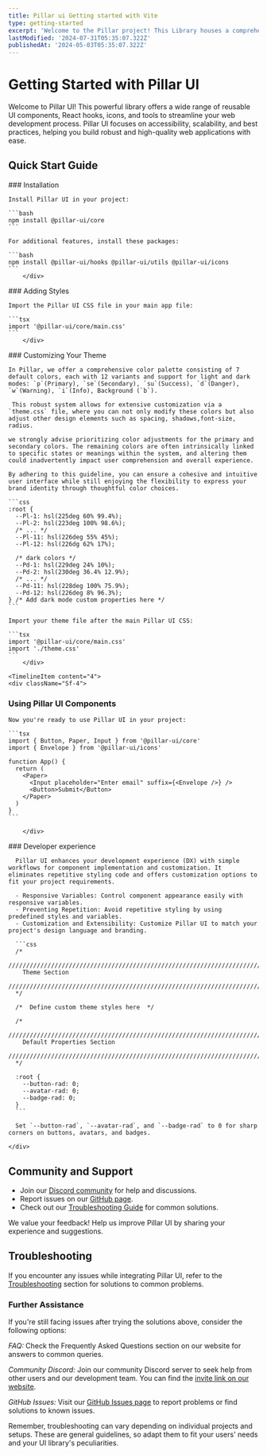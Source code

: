 ```yaml
---
title: Pillar ui Getting started with Vite
type: getting-started
excerpt: 'Welcome to the Pillar project! This Library houses a comprehensive collection of reusable UI components, React hooks, Icons, and other tools designed to enhance modern web development. With a focus on accessibility, scalability, and best practices, Pillar streamlines the development process and empowers you to build robust, high-quality web applications.'
lastModified: '2024-07-31T05:35:07.322Z'
publishedAt: '2024-05-03T05:35:07.322Z'
---
```


# Getting Started with Pillar UI

Welcome to Pillar UI! This powerful library offers a wide range of reusable UI components, React hooks, icons, and tools to streamline your web development process. Pillar UI focuses on accessibility, scalability, and best practices, helping you build robust and high-quality web applications with ease.

## Quick Start Guide

<Timeline>
  <TimelineItem content="1">
    <div className="Sf-4">
### Installation

    Install Pillar UI in your project:

    ```bash
    npm install @pillar-ui/core
    ```

    For additional features, install these packages:

    ```bash
    npm install @pillar-ui/hooks @pillar-ui/utils @pillar-ui/icons
    ```
        </div>

  </TimelineItem>
   <TimelineItem content='2'>
    <div className="Sf-4">
### Adding Styles

    Import the Pillar UI CSS file in your main app file:

    ```tsx
    import '@pillar-ui/core/main.css'
    ```
        </div>

  </TimelineItem>
     <TimelineItem content='3'>
    <div className="Sf-4">
### Customizing Your Theme

    In Pillar, we offer a comprehensive color palette consisting of 7 default colors, each with 12 variants and support for light and dark modes: `p`(Primary), `se`(Secondary), `su`(Success), `d`(Danger), `w`(Warning), `i`(Info), Background (`b`).

     This robust system allows for extensive customization via a `theme.css` file, where you can not only modify these colors but also adjust other design elements such as spacing, shadows,font-size, radius.

    we strongly advise prioritizing color adjustments for the primary and secondary colors. The remaining colors are often intrinsically linked to specific states or meanings within the system, and altering them could inadvertently impact user comprehension and overall experience.

    By adhering to this guideline, you can ensure a cohesive and intuitive user interface while still enjoying the flexibility to express your brand identity through thoughtful color choices.

    ```css
    :root {
      --Pl-1: hsl(225deg 60% 99.4%);
      --Pl-2: hsl(223deg 100% 98.6%);
      /* ... */
      --Pl-11: hsl(226deg 55% 45%);
      --Pl-12: hsl(226dg 62% 17%);

      /* dark colors */
      --Pd-1: hsl(229deg 24% 10%);
      --Pd-2: hsl(230deg 36.4% 12.9%);
      /* ... */
      --Pd-11: hsl(228deg 100% 75.9%);
      --Pd-12: hsl(226deg 8% 96.3%);
    } /* Add dark mode custom properties here */
    ```

    Import your theme file after the main Pillar UI CSS:

    ```tsx
    import '@pillar-ui/core/main.css'
    import './theme.css'
    ```
        </div>

  </TimelineItem>

    <TimelineItem content="4">
    <div className="Sf-4">

### Using Pillar UI Components

    Now you're ready to use Pillar UI in your project:

    ```tsx
    import { Button, Paper, Input } from '@pillar-ui/core'
    import { Envelope } from '@pillar-ui/icons'

    function App() {
      return (
        <Paper>
          <Input placeholder="Enter email" suffix={<Envelope />} />
          <Button>Submit</Button>
        </Paper>
      )
    }
    ```

        </div>

  </TimelineItem>
      <TimelineItem content="5">
    <div className="Sf-4">
### Developer experience

      Pillar UI enhances your development experience (DX) with simple workflows for component implementation and customization. It eliminates repetitive styling code and offers customization options to fit your project requirements.

      - Responsive Variables: Control component appearance easily with responsive variables.
      - Preventing Repetition: Avoid repetitive styling by using predefined styles and variables.
      - Customization and Extensibility: Customize Pillar UI to match your project's design language and branding.

      ```css
      /*
      //////////////////////////////////////////////////////////////////////////////////////////////////
        Theme Section
      //////////////////////////////////////////////////////////////////////////////////////////////////
      */

      /*  Define custom theme styles here  */

      /*
      //////////////////////////////////////////////////////////////////////////////////////////////////
        Default Properties Section
      //////////////////////////////////////////////////////////////////////////////////////////////////
      */

      :root {
        --button-rad: 0;
        --avatar-rad: 0;
        --badge-rad: 0;
      }
      ```

      Set `--button-rad`, `--avatar-rad`, and `--badge-rad` to 0 for sharp corners on buttons, avatars, and badges.

    </div>

  </TimelineItem>
</Timeline>

## Community and Support

- Join our [Discord community](https://discord.gg/GvB865nE) for help and discussions.
- Report issues on our [GitHub page](https://github.com/HamzaAmar/pillar-ui/issues).
- Check out our [Troubleshooting Guide](http://localhost:3001/docs/troubleshooting) for common solutions.

We value your feedback! Help us improve Pillar UI by sharing your experience and suggestions.

## Troubleshooting

If you encounter any issues while integrating Pillar UI, refer to the [Troubleshooting](http://localhost:3001/docs/troubleshooting) section for solutions to common problems.

### Further Assistance

If you're still facing issues after trying the solutions above, consider the following options:

_FAQ:_ Check the Frequently Asked Questions section on our website for answers to common queries.

_Community Discord:_ Join our community Discord server to seek help from other users and our development team. You can find the [invite link on our website](https://discord.gg/GvB865nE).

_GitHub Issues:_ Visit our [GitHub Issues page](https://github.com/HamzaAmar/pillar-ui/issues) to report problems or find solutions to known issues.

Remember, troubleshooting can vary depending on individual projects and setups. These are general guidelines, so adapt them to fit your users' needs and your UI library's peculiarities.
